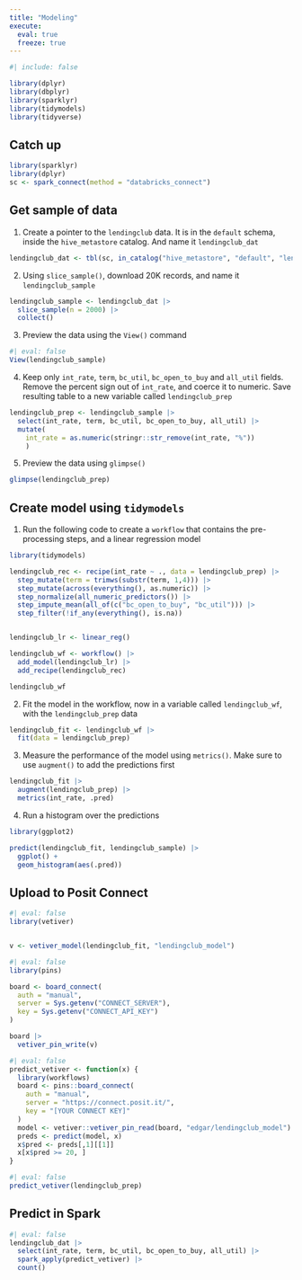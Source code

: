 ```yaml
---
title: "Modeling"
execute: 
  eval: true
  freeze: true
---
```


```r
#| include: false

library(dplyr)
library(dbplyr)
library(sparklyr)
library(tidymodels)
library(tidyverse)
```

## Catch up {.unnumbered}

```r
library(sparklyr)
library(dplyr)
sc <- spark_connect(method = "databricks_connect")
```

## Get sample of data

1. Create a pointer to the `lendingclub` data. It is in the `default` schema, 
inside the `hive_metastore` catalog. And name it `lendingclub_dat`
```r
lendingclub_dat <- tbl(sc, in_catalog("hive_metastore", "default", "lendingclub"))
```

2. Using `slice_sample()`, download 20K records, and name it `lendingclub_sample`
```r
lendingclub_sample <- lendingclub_dat |>  
  slice_sample(n = 2000) |> 
  collect()
```

3. Preview the data using the `View()` command
```r
#| eval: false
View(lendingclub_sample)
```

4. Keep only `int_rate`, `term`, `bc_util`, `bc_open_to_buy` and `all_util` 
fields. Remove the percent sign out of `int_rate`, and coerce it to numeric. 
Save resulting table to a new variable called `lendingclub_prep`
```r
lendingclub_prep <- lendingclub_sample |> 
  select(int_rate, term, bc_util, bc_open_to_buy, all_util) |> 
  mutate(
    int_rate = as.numeric(stringr::str_remove(int_rate, "%"))
    )
```

5. Preview the data using `glimpse()`
```r
glimpse(lendingclub_prep)
```

## Create model using `tidymodels`

1. Run the following code to create a `workflow` that contains the pre-processing
steps, and a linear regression model
```r
library(tidymodels)

lendingclub_rec <- recipe(int_rate ~ ., data = lendingclub_prep) |> 
  step_mutate(term = trimws(substr(term, 1,4))) |> 
  step_mutate(across(everything(), as.numeric)) |> 
  step_normalize(all_numeric_predictors()) |>
  step_impute_mean(all_of(c("bc_open_to_buy", "bc_util"))) |>   
  step_filter(!if_any(everything(), is.na))


lendingclub_lr <- linear_reg()

lendingclub_wf <- workflow() |> 
  add_model(lendingclub_lr) |> 
  add_recipe(lendingclub_rec)

lendingclub_wf
```
2. Fit the model in the workflow, now in a variable called `lendingclub_wf`, with
the `lendingclub_prep` data
```r
lendingclub_fit <- lendingclub_wf |> 
  fit(data = lendingclub_prep)
```

3. Measure the performance of the model using `metrics()`. Make sure to use
`augment()` to add the predictions first
```r
lendingclub_fit |> 
  augment(lendingclub_prep) |> 
  metrics(int_rate, .pred)
```

4. Run a histogram over the predictions

```r
library(ggplot2)

predict(lendingclub_fit, lendingclub_sample) |> 
  ggplot() +
  geom_histogram(aes(.pred))
```

## Upload to Posit Connect

```r
#| eval: false
library(vetiver)


v <- vetiver_model(lendingclub_fit, "lendingclub_model")
```


```r
#| eval: false
library(pins)

board <- board_connect(
  auth = "manual",
  server = Sys.getenv("CONNECT_SERVER"),
  key = Sys.getenv("CONNECT_API_KEY")
)

board |> 
  vetiver_pin_write(v)
```


```r
#| eval: false
predict_vetiver <- function(x) {
  library(workflows)
  board <- pins::board_connect(
    auth = "manual", 
    server = "https://connect.posit.it/",
    key = "[YOUR CONNECT KEY]"
  )
  model <- vetiver::vetiver_pin_read(board, "edgar/lendingclub_model")
  preds <- predict(model, x)
  x$pred <- preds[,1][[1]]
  x[x$pred >= 20, ]
}
```


```r
#| eval: false
predict_vetiver(lendingclub_prep)
```

## Predict in Spark

```r
#| eval: false
lendingclub_dat |> 
  select(int_rate, term, bc_util, bc_open_to_buy, all_util) |> 
  spark_apply(predict_vetiver) |> 
  count()
```




